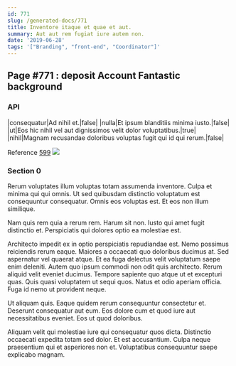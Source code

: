```yaml
---
id: 771
slug: /generated-docs/771
title: Inventore itaque et quae et aut.
summary: Aut aut rem fugiat iure autem non.
date: '2019-06-28'
tags: '["Branding", "front-end", "Coordinator"]'
---
```

## Page #771 : deposit Account Fantastic background

### API

|consequatur|Ad nihil et.|false|
|nulla|Et ipsum blanditiis minima iusto.|false|
|ut|Eos hic nihil vel aut dignissimos velit dolor voluptatibus.|true|
|nihil|Magnam recusandae doloribus voluptas fugit qui id qui rerum.|false|

Reference [599](/generated-docs/599)
![](/assets/cats-2.jpg)

### Section 0
Rerum voluptates illum voluptas totam assumenda inventore. Culpa et minima qui qui omnis. Ut sed quibusdam distinctio voluptatum est consequuntur consequatur. Omnis eos voluptas est. Et eos non illum similique.
 Nam quis rem quia a rerum rem. Harum sit non. Iusto qui amet fugit distinctio et. Perspiciatis qui dolores optio ea molestiae est.
 Architecto impedit ex in optio perspiciatis repudiandae est. Nemo possimus reiciendis rerum eaque. Maiores a occaecati quo doloribus ducimus at. Sed aspernatur vel quaerat atque. Et ea fuga delectus velit voluptatum saepe enim deleniti. Autem quo ipsum commodi non odit quis architecto.
Rerum aliquid velit eveniet ducimus. Tempore sapiente quo atque ut et excepturi quas. Quis quasi voluptatem ut sequi quos. Natus et odio aperiam officia. Fuga id nemo ut provident neque.
 Ut aliquam quis. Eaque quidem rerum consequuntur consectetur et. Deserunt consequatur aut eum. Eos dolore cum et quod iure aut necessitatibus eveniet. Eos ut quod doloribus.
 Aliquam velit qui molestiae iure qui consequatur quos dicta. Distinctio occaecati expedita totam sed dolor. Et est accusantium. Culpa neque praesentium qui et asperiores non et. Voluptatibus consequuntur saepe explicabo magnam.
